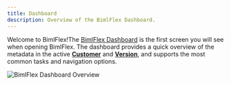 ---
title: Dashboard
description: Overview of the BimlFlex Dashboard.
---
<head>
  <meta name="varigenceProduct" content="BimlFlex"></meta>
  <meta name="varigenceArticleType" content="Reference"></meta>
</head>

Welcome to BimlFlex!The [BimlFlex Dashboard](./dashboard) is the first screen you will see when opening BimlFlex. The dashboard provides a quick overview of the metadata in the active [**Customer**](../concepts/customer) and [**Version**](../concepts/versions), and supports the most common tasks and navigation options.

![BimlFlex Dashboard Overview](/img/bimlflex/bimlflex-dashboard.png "BimlFlex Dashboard")

